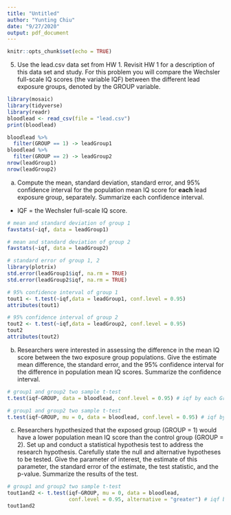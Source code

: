 ```yaml
---
title: "Untitled"
author: "Yunting Chiu"
date: "9/27/2020"
output: pdf_document
---
```


```r
knitr::opts_chunk$set(echo = TRUE)
```

5. Use the lead.csv data set from HW 1. Revisit HW 1 for a description of this data set and study. For this problem you will compare the Wechsler full-scale IQ scores (the variable IQF) between the different lead exposure groups, denoted by the GROUP variable.
```r
library(mosaic)
library(tidyverse)
library(readr)
bloodlead <- read_csv(file = "lead.csv")
print(bloodlead)

bloodlead %>%
  filter(GROUP == 1) -> leadGroup1
bloodlead %>%
  filter(GROUP == 2) -> leadGroup2
nrow(leadGroup1)
nrow(leadGroup2)
```

a. Compute the mean, standard deviation, standard error, and 95% confidence interval for the population mean IQ score for **each** lead exposure group, separately. Summarize each confidence interval. 
*  IQF = the Wechsler full-scale IQ score.
```r
# mean and standard deviation of group 1
favstats(~iqf, data = leadGroup1)
```


```r
# mean and standard deviation of group 2
favstats(~iqf, data = leadGroup2)
```

```r
# standard error of group 1, 2
library(plotrix)
std.error(leadGroup1$iqf, na.rm = TRUE)
std.error(leadGroup2$iqf, na.rm = TRUE)
```

```r
# 95% confidence interval of group 1
tout1 <- t.test(~iqf,data = leadGroup1, conf.level = 0.95)
attributes(tout1)
```

```r
# 95% confidence interval of group 2
tout2 <- t.test(~iqf,data = leadGroup2, conf.level = 0.95)
tout2
attributes(tout2)
```

b. Researchers were interested in assessing the difference in the mean IQ score between the two exposure group populations. Give the estimate mean difference, the standard error, and the 95% confidence interval for the difference in population mean IQ scores. Summarize the confidence interval. 
```r
# group1 and group2 two sample t-test
t.test(iqf~GROUP, data = bloodlead, conf.level = 0.95) # iqf by each Group
```

```r
# group1 and group2 two sample t-test
t.test(iqf~GROUP, mu = 0, data = bloodlead, conf.level = 0.95) # iqf by each Group
```

c. Researchers hypothesized that the exposed group (GROUP = 1) would have a lower population mean IQ score than the control group (GROUP = 2). Set up and conduct a statistical hypothesis test to address the research hypothesis. Carefully state the null and alternative hypotheses to be tested. Give the parameter of interest, the estimate of this parameter, the standard error of the estimate, the test statistic, and the p-value. Summarize the results of the test. 
```r
# group1 and group2 two sample t-test
tout1and2 <- t.test(iqf~GROUP, mu = 0, data = bloodlead,
                    conf.level = 0.95, alternative = "greater") # iqf by each Group
tout1and2 
```
	
	